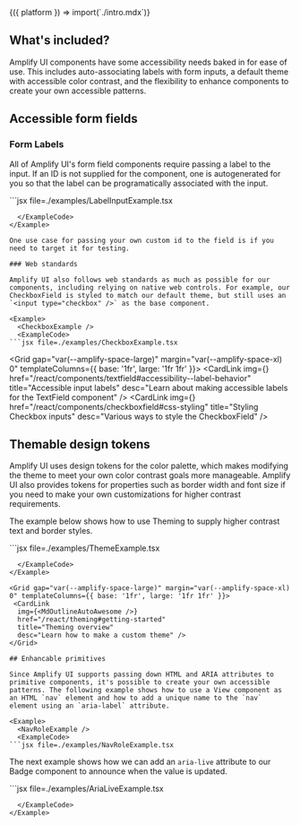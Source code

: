 
<Fragment>
  {({ platform }) => import(`./intro.mdx`)}
</Fragment>

## What's included?

Amplify UI components have some accessibility needs baked in for ease of use. This includes auto-associating labels with form inputs, a default theme with accessible color contrast, and the flexibility to enhance components to create your own accessible patterns.

##  Accessible form fields

### Form Labels

All of Amplify UI's form field components require passing a label to the input. If an ID is not supplied for the component, one is autogenerated for you so that the label can be programatically associated with the input.

<Example>
  <LabelInputExample />
  <ExampleCode>
```jsx file=./examples/LabelInputExample.tsx

```
  </ExampleCode>
</Example>

One use case for passing your own custom id to the field is if you need to target it for testing.

### Web standards

Amplify UI also follows web standards as much as possible for our components, including relying on native web controls. For example, our CheckboxField is styled to match our default theme, but still uses an `<input type="checkbox" />` as the base component.
  
<Example>
  <CheckboxExample />
  <ExampleCode>
```jsx file=./examples/CheckboxExample.tsx

```
  </ExampleCode>
</Example>

<Grid gap="var(--amplify-space-large)" margin="var(--amplify-space-xl) 0" templateColumns={{ base: '1fr', large: '1fr 1fr' }}>
 <CardLink 
  img={<MdEdit />}
  href="/react/components/textfield#accessibility--label-behavior"
  title="Accessible input labels"
  desc="Learn about making accessible labels for the TextField component" />
<CardLink 
  img={<MdOutlineCheckBox />}
  href="/react/components/checkboxfield#css-styling"
  title="Styling Checkbox inputs"
  desc="Various ways to style the CheckboxField" />
</Grid>

## Themable design tokens

Amplify UI uses design tokens for the color palette, which makes modifying the theme to meet your own color contrast goals more manageable. Amplify UI also provides tokens for properties such as border width and font size if you need to make your own customizations for higher contrast requirements.

The example below shows how to use Theming to supply higher contrast text and border styles.

<Example>
  <ThemeExample />
  <ExampleCode>
```jsx file=./examples/ThemeExample.tsx

```
  </ExampleCode>
</Example>

<Grid gap="var(--amplify-space-large)" margin="var(--amplify-space-xl) 0" templateColumns={{ base: '1fr', large: '1fr 1fr' }}>
 <CardLink 
  img={<MdOutlineAutoAwesome />}
  href="/react/theming#getting-started"
  title="Theming overview"
  desc="Learn how to make a custom theme" />
</Grid>

## Enhancable primitives

Since Amplify UI supports passing down HTML and ARIA attributes to primitive components, it's possible to create your own accessible patterns. The following example shows how to use a View component as an HTML `nav` element and how to add a unique name to the `nav` element using an `aria-label` attribute.
 
<Example>
  <NavRoleExample />
  <ExampleCode>
```jsx file=./examples/NavRoleExample.tsx

```
  </ExampleCode>
</Example>

The next example shows how we can add an `aria-live` attribute to our Badge component to announce when the value is updated.

<Example>
  <AriaLiveExample />
  <ExampleCode>
```jsx file=./examples/AriaLiveExample.tsx

```
  </ExampleCode>
</Example>
